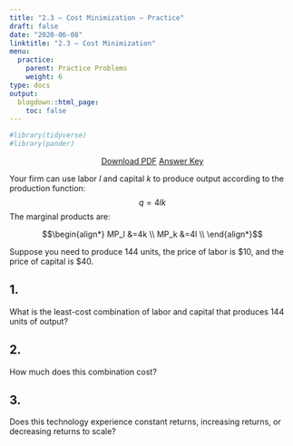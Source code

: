 ```yaml
---
title: "2.3 — Cost Minimization — Practice"
draft: false
date: "2020-06-08"
linktitle: "2.3 — Cost Minimization"
menu:
  practice:
    parent: Practice Problems
    weight: 6
type: docs
output:
  blogdown::html_page:
    toc: false
---
```

```r
#library(tidyverse)
#library(pander)
```

<p style="text-align:center"><a target="_blank" href="/practice/2.3-practice-pdf.pdf"><span class="btn btn-primary btn-lg"><i class="fas fa-file-pdf"></i> Download PDF</a></span> <a target="_blank" href="/practice/2.3-practice-answers.html"><span class="btn btn-primary btn-lg"><i class="far fa-life-ring"></i> Answer Key</a></span></p>


Your firm can use labor $l$ and capital $k$ to produce output according to the production function:
$$q=4lk$$
The marginal products are:

$$\begin{align*}
MP_l &=4k \\
MP_k &=4l \\ \end{align*}$$

Suppose you  need to produce 144 units, the price of labor is <span>&#36;</span>10, and the price of capital is <span>&#36;</span>40. 

## 1. 
What is the least-cost combination of labor and capital that produces 144 units of output?

## 2.
How much does this combination cost?

## 3.
Does this technology experience constant returns, increasing returns, or decreasing returns to scale?
